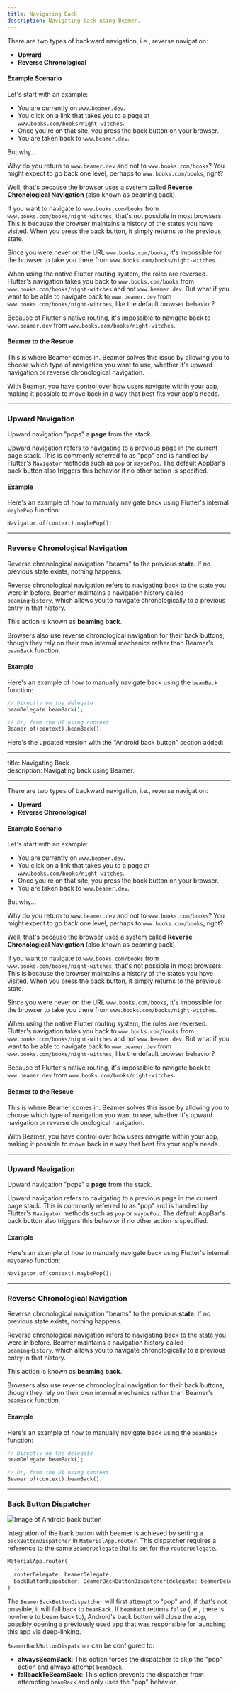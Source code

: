 ```yaml
---
title: Navigating Back
description: Navigating back using Beamer.
---
```


There are two types of backward navigation, i.e., reverse navigation:

-   **Upward**
-   **Reverse Chronological**

#### Example Scenario

Let's start with an example:

-   You are currently on `www.beamer.dev`.
-   You click on a link that takes you to a page at `www.books.com/books/night-witches`.
-   Once you're on that site, you press the back button on your browser.
-   You are taken back to `www.beamer.dev`.

But why...

Why do you return to `www.beamer.dev` and not to `www.books.com/books`? You might expect to go back one level, perhaps to `www.books.com/books`, right?

Well, that's because the browser uses a system called **Reverse Chronological Navigation** (also known as beaming back).

If you want to navigate to `www.books.com/books` from `www.books.com/books/night-witches`, that's not possible in most browsers. This is because the browser maintains a history of the states you have visited. When you press the back button, it simply returns to the previous state.

Since you were never on the URL `www.books.com/books`, it's impossible for the browser to take you there from `www.books.com/books/night-witches`.

When using the native Flutter routing system, the roles are reversed. Flutter's navigation takes you back to `www.books.com/books` from `www.books.com/books/night-witches` and not `www.beamer.dev`. But what if you want to be able to navigate back to `www.beamer.dev` from `www.books.com/books/night-witches`, like the default browser behavior?

Because of Flutter's native routing, it's impossible to navigate back to `www.beamer.dev` from `www.books.com/books/night-witches`.

#### Beamer to the Rescue

This is where Beamer comes in. Beamer solves this issue by allowing you to choose which type of navigation you want to use, whether it's upward navigation or reverse chronological navigation.

With Beamer, you have control over how users navigate within your app, making it possible to move back in a way that best fits your app's needs.

---

### Upward Navigation

Upward navigation "pops" a **page** from the stack.

Upward navigation refers to navigating to a previous page in the current page stack. This is commonly referred to as "pop" and is handled by Flutter's `Navigator` methods such as `pop` or `maybePop`. The default AppBar's back button also triggers this behavior if no other action is specified.

#### Example

Here's an example of how to manually navigate back using Flutter's internal `maybePop` function:

```dart
Navigator.of(context).maybePop();
```

---

### Reverse Chronological Navigation

Reverse chronological navigation "beams" to the previous **state**. If no previous state exists, nothing happens.

Reverse chronological navigation refers to navigating back to the state you were in before. Beamer maintains a navigation history called `beamingHistory`, which allows you to navigate chronologically to a previous entry in that history.

This action is known as **beaming back**.

Browsers also use reverse chronological navigation for their back buttons, though they rely on their own internal mechanics rather than Beamer's `beamBack` function.

#### Example

Here's an example of how to manually navigate back using the `beamBack` function:

```dart
// Directly on the delegate
beamDelegate.beamBack();

// Or, from the UI using context
Beamer.of(context).beamBack();
```

Here's the updated version with the "Android back button" section added:

---

title: Navigating Back  
description: Navigating back using Beamer.

---

There are two types of backward navigation, i.e., reverse navigation:

-   **Upward**
-   **Reverse Chronological**

#### Example Scenario

Let's start with an example:

-   You are currently on `www.beamer.dev`.
-   You click on a link that takes you to a page at `www.books.com/books/night-witches`.
-   Once you're on that site, you press the back button on your browser.
-   You are taken back to `www.beamer.dev`.

But why...

Why do you return to `www.beamer.dev` and not to `www.books.com/books`? You might expect to go back one level, perhaps to `www.books.com/books`, right?

Well, that's because the browser uses a system called **Reverse Chronological Navigation** (also known as beaming back).

If you want to navigate to `www.books.com/books` from `www.books.com/books/night-witches`, that's not possible in most browsers. This is because the browser maintains a history of the states you have visited. When you press the back button, it simply returns to the previous state.

Since you were never on the URL `www.books.com/books`, it's impossible for the browser to take you there from `www.books.com/books/night-witches`.

When using the native Flutter routing system, the roles are reversed. Flutter's navigation takes you back to `www.books.com/books` from `www.books.com/books/night-witches` and not `www.beamer.dev`. But what if you want to be able to navigate back to `www.beamer.dev` from `www.books.com/books/night-witches`, like the default browser behavior?

Because of Flutter's native routing, it's impossible to navigate back to `www.beamer.dev` from `www.books.com/books/night-witches`.

#### Beamer to the Rescue

This is where Beamer comes in. Beamer solves this issue by allowing you to choose which type of navigation you want to use, whether it's upward navigation or reverse chronological navigation.

With Beamer, you have control over how users navigate within your app, making it possible to move back in a way that best fits your app's needs.

---

### Upward Navigation

Upward navigation "pops" a **page** from the stack.

Upward navigation refers to navigating to a previous page in the current page stack. This is commonly referred to as "pop" and is handled by Flutter's `Navigator` methods such as `pop` or `maybePop`. The default AppBar's back button also triggers this behavior if no other action is specified.

#### Example

Here's an example of how to manually navigate back using Flutter's internal `maybePop` function:

```dart
Navigator.of(context).maybePop();
```

---

### Reverse Chronological Navigation

Reverse chronological navigation "beams" to the previous **state**. If no previous state exists, nothing happens.

Reverse chronological navigation refers to navigating back to the state you were in before. Beamer maintains a navigation history called `beamingHistory`, which allows you to navigate chronologically to a previous entry in that history.

This action is known as **beaming back**.

Browsers also use reverse chronological navigation for their back buttons, though they rely on their own internal mechanics rather than Beamer's `beamBack` function.

#### Example

Here's an example of how to manually navigate back using the `beamBack` function:

```dart
// Directly on the delegate
beamDelegate.beamBack();

// Or, from the UI using context
Beamer.of(context).beamBack();
```

---

### Back Button Dispatcher

![Image of Android back button](https://forum.flipabit.dev/uploads/default/original/2X/f/f85c2171610578445145767b568261857403b846.png)

Integration of the back button with beamer is achieved by setting a `backButtonDispatcher` in `MaterialApp.router`. This dispatcher requires a reference to the same `BeamerDelegate` that is set for the `routerDelegate`.

```dart
MaterialApp.router(
  ...
  routerDelegate: beamerDelegate,
  backButtonDispatcher: BeamerBackButtonDispatcher(delegate: beamerDelegate),
)
```

The `BeamerBackButtonDispatcher` will first attempt to "pop" and, if that's not possible, it will fall back to `beamBack`. If `beamBack` returns `false` (i.e., there is nowhere to beam back to), Android's back button will close the app, possibly opening a previously used app that was responsible for launching this app via deep-linking.

`BeamerBackButtonDispatcher` can be configured to:

-   **alwaysBeamBack**: This option forces the dispatcher to skip the "pop" action and always attempt `beamBack`.
-   **fallbackToBeamBack**: This option prevents the dispatcher from attempting `beamBack` and only uses the "pop" behavior.
